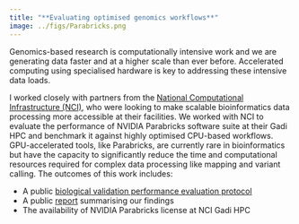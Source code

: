 ```yaml
---
title: "**Evaluating optimised genomics workflows**"
image: ../figs/Parabricks.png
---
```


Genomics-based research is computationally intensive work and we are generating data faster and at a higher scale than ever before. Accelerated computing using specialised hardware is key to addressing these intensive data loads. 

I worked closely with partners from the [National Computational Infrastructure (NCI)](https://nci.org.au/), who were looking to make scalable bioinformatics data processing more accessible at their facilities. We worked with NCI to evaluate the performance of NVIDIA Parabricks software suite at their Gadi HPC and benchmark it against highly optimised CPU-based workflows. GPU-accelerated tools, like Parabricks, are currently rare in bioinformatics but have the capacity to significantly reduce the time and computational resources required for complex data processing like mapping and variant calling. The outcomes of this work includes: 

* A public [biological validation performance evaluation protocol](https://github.com/Sydney-Informatics-Hub/GermlineShortV_biovalidation)
* A public [report](https://zenodo.org/record/6930814) summarising our findings
* The availability of NVIDIA Parabricks license at NCI Gadi HPC
